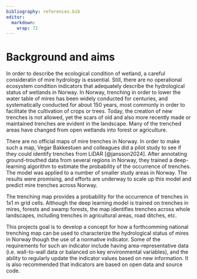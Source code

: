 ```yaml
---
bibliography: references.bib
editor: 
  markdown: 
    wrap: 72
---
```


# Background and aims {#sec-background}

In order to describe the ecological condition of wetland, a careful
consideratin of mire hydrology is essential. Still, there are no
operational ecosystem condition indicators that adequately describe the
hydrological status of wetlands in Norway. In Norway, trenching in order
to lower the water table of mires has been widely conducted for
centuries, and systematically conducted for about 150 years, most
commonly in order to facilitate the cultivation of crops or trees.
Today, the creation of new trenches is not allowed, yet the scars of old
and also more recently made or maintained trenches are evident in the
landscape. Many of the trenched areas have changed from open wetlands
into forest or agriculture.

There are no official maps of mire trenches in Norway. In order to make
such a map, Vegar Bakkestuen and colleagues did a pilot study to see if
they could identify trenches from LiDAR [@jansson2024]. After annotating
ground-trouthed data from several regions in Norway, they trained a
deep-learning algorithm to estimate the probability of the occurrence of
trenches. The model was applied to a number of smaller study areas in
Norway. The results were promising, and efforts are underway to scale up
this model and predict mire trenches across Norway.

The trenching map provides a probability for the occurrence of trenches
in 1x1 m grid cells. Although the deep learning model is trained on
trenches in mires, forests and swamp forests, the map identifies
trenches across whole landscapes, including trenches in agricultural
areas, road ditches, etc.

This projects goal is to develop a concept for how a forthcomming
national trenching map can be used to characterize the hydrological
status of mires in Norway though the use of a normative indicator. Some
of the requirements for such an indicator include having
area-representative data (i.e. wall-to-wall data or balanced on key
environmental variables), and the ability to regularly update the
indicator values based on new information. It is also recommended that
indicators are based on open data and source code.
